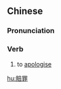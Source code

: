 {{also|赔罪}}
==Chinese==
{{zh-forms|s=赔罪|alt=陪罪}}

===Pronunciation===
{{zh-pron
|m=péizuì
|h=pfs=phòi-chhui
|mn=qz:pôe-chǒe/tp:pê-chōe/kh,xm,zz:pôe-chōe
|cat=v
}}

===Verb===
{{zh-verb}}

# to [[apologise]]

[[hu:賠罪]]